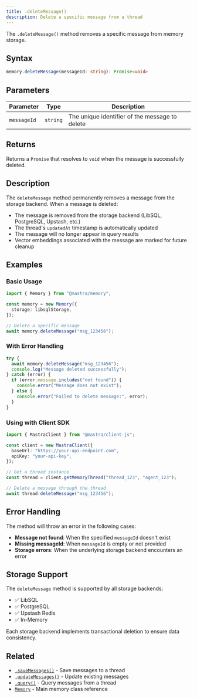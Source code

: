 ```yaml
---
title: .deleteMessage()
description: Delete a specific message from a thread
---
```


The `.deleteMessage()` method removes a specific message from memory storage.

## Syntax

```typescript
memory.deleteMessage(messageId: string): Promise<void>
```

## Parameters

| Parameter | Type | Description |
|-----------|------|-------------|
| `messageId` | `string` | The unique identifier of the message to delete |

## Returns

Returns a `Promise` that resolves to `void` when the message is successfully deleted.

## Description

The `deleteMessage` method permanently removes a message from the storage backend. When a message is deleted:

- The message is removed from the storage backend (LibSQL, PostgreSQL, Upstash, etc.)
- The thread's `updatedAt` timestamp is automatically updated
- The message will no longer appear in query results
- Vector embeddings associated with the message are marked for future cleanup

## Examples

### Basic Usage

```typescript
import { Memory } from "@mastra/memory";

const memory = new Memory({
  storage: libsqlStorage,
});

// Delete a specific message
await memory.deleteMessage("msg_123456");
```

### With Error Handling

```typescript
try {
  await memory.deleteMessage("msg_123456");
  console.log("Message deleted successfully");
} catch (error) {
  if (error.message.includes("not found")) {
    console.error("Message does not exist");
  } else {
    console.error("Failed to delete message:", error);
  }
}
```

### Using with Client SDK

```typescript
import { MastraClient } from "@mastra/client-js";

const client = new MastraClient({
  baseUrl: "https://your-api-endpoint.com",
  apiKey: "your-api-key",
});

// Get a thread instance
const thread = client.getMemoryThread("thread_123", "agent_123");

// Delete a message through the thread
await thread.deleteMessage("msg_123456");
```

## Error Handling

The method will throw an error in the following cases:

- **Message not found**: When the specified `messageId` doesn't exist
- **Missing messageId**: When `messageId` is empty or not provided
- **Storage errors**: When the underlying storage backend encounters an error

## Storage Support

The `deleteMessage` method is supported by all storage backends:

- ✅ LibSQL
- ✅ PostgreSQL  
- ✅ Upstash Redis
- ✅ In-Memory

Each storage backend implements transactional deletion to ensure data consistency.

## Related

- [`.saveMessages()`](/reference/memory/saveMessages) - Save messages to a thread
- [`.updateMessages()`](/reference/memory/updateMessages) - Update existing messages
- [`.query()`](/reference/memory/query) - Query messages from a thread
- [`Memory`](/reference/memory/Memory) - Main memory class reference